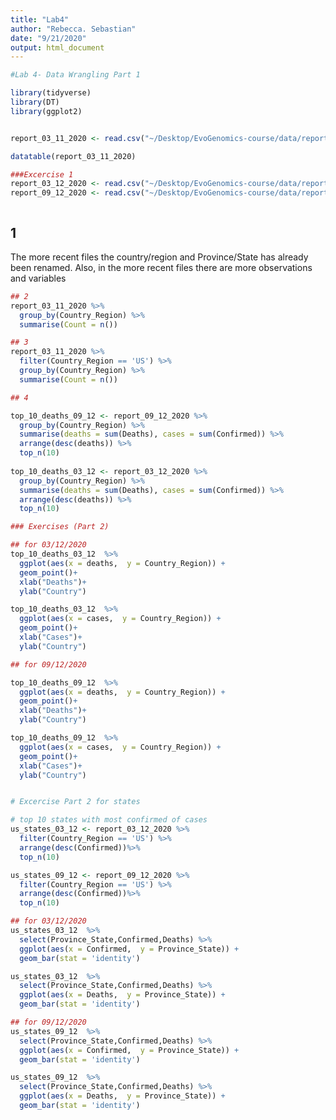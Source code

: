 ```yaml
---
title: "Lab4"
author: "Rebecca. Sebastian"
date: "9/21/2020"
output: html_document
---
```



```r
#Lab 4- Data Wrangling Part 1

library(tidyverse)
library(DT)
library(ggplot2)


report_03_11_2020 <- read.csv("~/Desktop/EvoGenomics-course/data/report_03_11_2020")

datatable(report_03_11_2020)

###Excercise 1
report_03_12_2020 <- read.csv("~/Desktop/EvoGenomics-course/data/report_03_12_2020")
report_09_12_2020 <- read.csv("~/Desktop/EvoGenomics-course/data/report_09_12_2020")



```

## 1
The more recent files the country/region and Province/State has already been renamed. Also, in the more recent files there are more observations and variables

```r

## 2
report_03_11_2020 %>% 
  group_by(Country_Region) %>% 
  summarise(Count = n())

## 3
report_03_11_2020 %>% 
  filter(Country_Region == 'US') %>% 
  group_by(Country_Region) %>% 
  summarise(Count = n())

## 4

top_10_deaths_09_12 <- report_09_12_2020 %>% 
  group_by(Country_Region) %>% 
  summarise(deaths = sum(Deaths), cases = sum(Confirmed)) %>% 
  arrange(desc(deaths)) %>% 
  top_n(10)
  
top_10_deaths_03_12 <- report_03_12_2020 %>% 
  group_by(Country_Region) %>% 
  summarise(deaths = sum(Deaths), cases = sum(Confirmed)) %>% 
  arrange(desc(deaths)) %>% 
  top_n(10)

### Exercises (Part 2)

## for 03/12/2020
top_10_deaths_03_12  %>% 
  ggplot(aes(x = deaths,  y = Country_Region)) + 
  geom_point()+
  xlab("Deaths")+
  ylab("Country")

top_10_deaths_03_12  %>% 
  ggplot(aes(x = cases,  y = Country_Region)) + 
  geom_point()+
  xlab("Cases")+
  ylab("Country")

## for 09/12/2020

top_10_deaths_09_12  %>% 
  ggplot(aes(x = deaths,  y = Country_Region)) + 
  geom_point()+
  xlab("Deaths")+
  ylab("Country")

top_10_deaths_09_12  %>% 
  ggplot(aes(x = cases,  y = Country_Region)) + 
  geom_point()+
  xlab("Cases")+
  ylab("Country")


# Excercise Part 2 for states

# top 10 states with most confirmed of cases 
us_states_03_12 <- report_03_12_2020 %>% 
  filter(Country_Region == 'US') %>%
  arrange(desc(Confirmed))%>%
  top_n(10)

us_states_09_12 <- report_09_12_2020 %>% 
  filter(Country_Region == 'US') %>%
  arrange(desc(Confirmed))%>%
  top_n(10)

## for 03/12/2020
us_states_03_12  %>% 
  select(Province_State,Confirmed,Deaths) %>% 
  ggplot(aes(x = Confirmed,  y = Province_State)) + 
  geom_bar(stat = 'identity')

us_states_03_12  %>% 
  select(Province_State,Confirmed,Deaths) %>% 
  ggplot(aes(x = Deaths,  y = Province_State)) + 
  geom_bar(stat = 'identity')

## for 09/12/2020
us_states_09_12  %>% 
  select(Province_State,Confirmed,Deaths) %>% 
  ggplot(aes(x = Confirmed,  y = Province_State)) + 
  geom_bar(stat = 'identity')

us_states_09_12  %>% 
  select(Province_State,Confirmed,Deaths) %>% 
  ggplot(aes(x = Deaths,  y = Province_State)) + 
  geom_bar(stat = 'identity')

```

